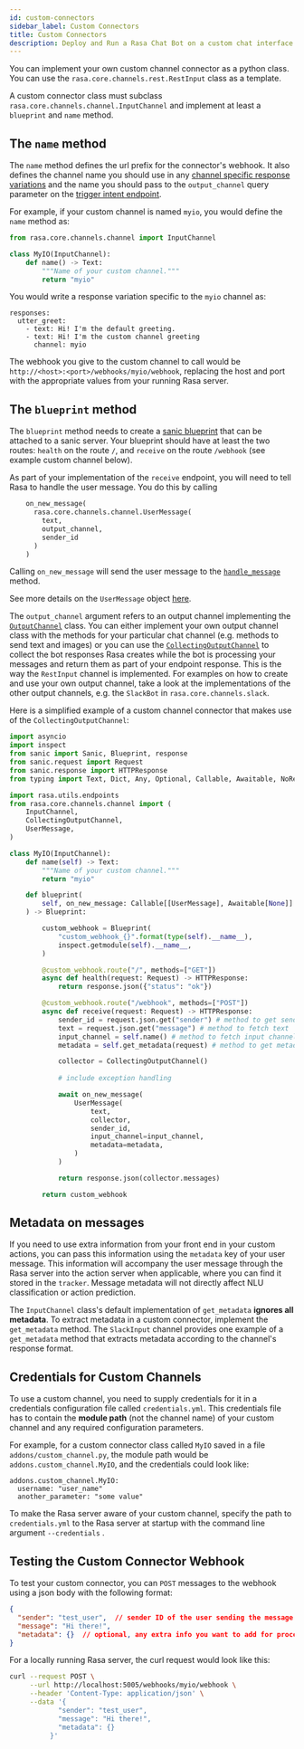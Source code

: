 ```yaml
---
id: custom-connectors
sidebar_label: Custom Connectors
title: Custom Connectors
description: Deploy and Run a Rasa Chat Bot on a custom chat interface
---
```



You can implement your own custom channel connector as a python class. You can
use the `rasa.core.channels.rest.RestInput` class as a template. 

A custom connector class must subclass `rasa.core.channels.channel.InputChannel`
and implement at least a `blueprint` and `name` method. 


## The `name` method

The `name` method defines the url prefix for the connector's webhook. It also defines the channel name you should use 
in any [channel specific response variations](../responses.mdx#channel-specific-response-variations) and the name you
should pass to the `output_channel` query parameter on the [trigger intent endpoint](https://www.rasa.com/docs/rasa/pages/http-api#operation/triggerConversationIntent).

For example, if your custom channel is named `myio`, you would define the `name` method as:

```python title=custom_channel.py
from rasa.core.channels.channel import InputChannel

class MyIO(InputChannel):
    def name() -> Text:
        """Name of your custom channel."""
        return "myio"
```

You would write a response variation specific to the `myio` channel  as:

```yaml-rasa title="domain.yml"
responses:
  utter_greet:
    - text: Hi! I'm the default greeting.
    - text: Hi! I'm the custom channel greeting
      channel: myio
```

The webhook you give to the custom channel to call would be
`http://<host>:<port>/webhooks/myio/webhook`, replacing 
the host and port with the appropriate values from your running Rasa server.


## The `blueprint` method

The `blueprint` method
needs to create a [sanic blueprint](https://sanicframework.org/en/guide/best-practices/blueprints.html#overview)
that can be attached to a sanic server. 
Your blueprint should have at least the two routes: `health` on the route `/`,
and `receive` on the route `/webhook` (see example custom channel below).

As part of your implementation of the `receive` endpoint, you will need to tell
Rasa to handle the user message. You do this by calling 

```python
    on_new_message(
      rasa.core.channels.channel.UserMessage(
        text,
        output_channel,
        sender_id
      )
    )
```

Calling `on_new_message` will send the user message to the [`handle_message`](https://github.com/RasaHQ/rasa/blob/c922253fe890bb4903329d4ade764e0711d384ec/rasa/core/agent.py#L511_) method.

See more details on the `UserMessage` object [here](https://www.rasa.com/docs/rasa/reference/rasa/core/channels/channel#usermessage-objects).

The `output_channel` argument refers to an output channel implementing the 
[`OutputChannel`](https://www.rasa.com/docs/rasa/reference/rasa/core/channels/channel#outputchannel-objects) class. You can
either implement your own output channel class with the methods for your particular chat channel
(e.g. methods to send text and images) or you can use the
[`CollectingOutputChannel`](https://www.rasa.com/docs/rasa/reference/rasa/core/channels/channel#collectingoutputchannel-objects) 
to collect the bot responses Rasa creates while the bot is processing your messages and return
them as part of your endpoint response. This is the way the `RestInput`
channel is implemented. For examples on how to create and use your own output
channel, take a look at the implementations of the other
output channels, e.g. the `SlackBot` in `rasa.core.channels.slack`.

Here is a simplified example of a custom channel connector that makes use of the `CollectingOutputChannel`:

```python title="custom_channel.py"
import asyncio
import inspect
from sanic import Sanic, Blueprint, response
from sanic.request import Request
from sanic.response import HTTPResponse
from typing import Text, Dict, Any, Optional, Callable, Awaitable, NoReturn

import rasa.utils.endpoints
from rasa.core.channels.channel import (
    InputChannel,
    CollectingOutputChannel,
    UserMessage,
)

class MyIO(InputChannel):
    def name(self) -> Text:
        """Name of your custom channel."""
        return "myio"

    def blueprint(
        self, on_new_message: Callable[[UserMessage], Awaitable[None]]
    ) -> Blueprint:

        custom_webhook = Blueprint(
            "custom_webhook_{}".format(type(self).__name__),
            inspect.getmodule(self).__name__,
        )

        @custom_webhook.route("/", methods=["GET"])
        async def health(request: Request) -> HTTPResponse:
            return response.json({"status": "ok"})

        @custom_webhook.route("/webhook", methods=["POST"])
        async def receive(request: Request) -> HTTPResponse:
            sender_id = request.json.get("sender") # method to get sender_id 
            text = request.json.get("message") # method to fetch text | changig field to 'message' to be the same as in the request to /rest endpoint
            input_channel = self.name() # method to fetch input channel
            metadata = self.get_metadata(request) # method to get metadata

            collector = CollectingOutputChannel()
            
            # include exception handling

            await on_new_message(
                UserMessage(
                    text,
                    collector,
                    sender_id,
                    input_channel=input_channel,
                    metadata=metadata,
                )
            )

            return response.json(collector.messages)

        return custom_webhook
```

## Metadata on messages

If you need to use extra information from your front end in your custom
actions, you can pass this information using the `metadata` key of your user
message. This information will accompany the user message through the Rasa
server into the action server when applicable, where you can find it stored in
the `tracker`. Message metadata will not directly affect NLU classification
or action prediction. 

The `InputChannel` class's default implementation of `get_metadata` **ignores all metadata**.
To extract metadata in a custom connector, implement the `get_metadata` method.
The `SlackInput` channel provides one example of a `get_metadata` method that extracts metadata according to the channel's response format.

## Credentials for Custom Channels

To use a custom channel, you need to supply credentials for it in a credentials configuration file
called `credentials.yml`. 
This credentials file has to contain the **module path** (not the channel name) of your custom channel and
any required configuration parameters. 

For example, for a custom connector class called `MyIO` saved in a file `addons/custom_channel.py`, 
the module path would be `addons.custom_channel.MyIO`, and the credentials could look like:

```yaml-rasa title="credentials.yml"
addons.custom_channel.MyIO:
  username: "user_name"
  another_parameter: "some value"
```

To make the Rasa
server aware of your custom channel, specify the path to `credentials.yml` to the Rasa server at startup with the command line argument `--credentials` .


## Testing the Custom Connector Webhook

To test your custom connector, you can `POST` messages to the webhook using a json body with the following format:

```json
{
  "sender": "test_user",  // sender ID of the user sending the message
  "message": "Hi there!",
  "metadata": {}  // optional, any extra info you want to add for processing in NLU or custom actions
}
```

For a locally running Rasa server, the curl request would look like this:

```bash
curl --request POST \
     --url http://localhost:5005/webhooks/myio/webhook \
     --header 'Content-Type: application/json' \
     --data '{
            "sender": "test_user",
            "message": "Hi there!",
            "metadata": {}
          }'
```


